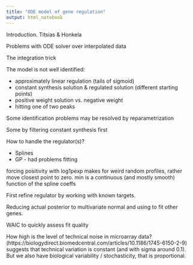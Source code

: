 ```yaml
---
title: "ODE model of gene regulation"
output: html_notebook
---
```


Introduction. Titsias & Honkela

Problems with ODE solver over interpolated data

The integration trick

The model is not well identified:

- approximately linear regulation (tails of sigmoid)
- constant synthesis solution & regulated solution (different starting points)
- positive weight solution vs. negative weight
- hitting one of two peaks

Some identification problems may be resolved by reparametrization

Some by filtering constant synthesis first


How to handle the regulator(s)?

- Splines
- GP - had problems fitting

forcing positivity with log1pexp makes for weird random profiles, rather move closest point to zero. min is a continuous (and mostly smooth) function of the spline coeffs

First refine regulator by working with known targets.

Reducing actual posterior to multivariate normal and using to fit other genes.

WAIC to quickly assess fit quality


How high is the level of technical noise in microarray data? (https://biologydirect.biomedcentral.com/articles/10.1186/1745-6150-2-9) 
suggests that technical variation is constant (and with sigma around 0.1). But we also have biological variability / stochasticity, that is proportional.
